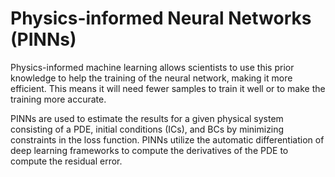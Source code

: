 # Physics-informed Neural Networks (PINNs)

Physics-informed machine learning allows scientists to use this prior knowledge 
to help the training of the neural network, making it more efficient. 
This means it will need fewer samples to train it well or to make the training 
more accurate.

PINNs are used to estimate the results for a given physical system consisting of a PDE, 
initial conditions (ICs), and BCs by minimizing constraints in the loss function. 
PINNs utilize the automatic differentiation of deep learning frameworks to compute 
the derivatives of the PDE to compute the residual error.